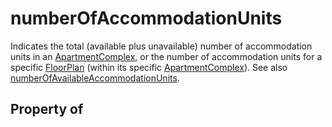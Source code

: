 # numberOfAccommodationUnits

Indicates the total (available plus unavailable) number of accommodation units in an <a class="localLink" href="/ApartmentComplex">ApartmentComplex</a>, or the number of accommodation units for a specific <a class="localLink" href="/FloorPlan">FloorPlan</a> (within its specific <a class="localLink" href="/ApartmentComplex">ApartmentComplex</a>). See also <a class="localLink" href="/numberOfAvailableAccommodationUnits">numberOfAvailableAccommodationUnits</a>.

## Property of



